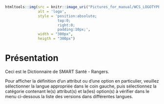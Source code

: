 ```r
htmltools::img(src = knitr::image_uri("Pictures_for_manual/WCS_LOGOTYPE.png"), 
               alt = 'logo', 
               style = 'position:absolute; 
                        top:0; 
                        right:0; 
                        padding:10px;',
               width = "300px", 
               heigth = "300px")
```

# Présentation

Ceci est le Dictionnaire de SMART Santé - Rangers.

Pour afficher la définition d'un attribut ou d'une option en particulier, veuillez sélectionner la langue appropriée dans le coin gauche, puis sélectionnez la catégorie contenant le(s) attribut(s) et la(les) option(s) à vérifier dans le menu ci-dessous la liste des versions dans différentes langues.